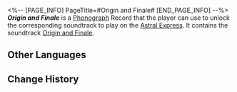<%-- [PAGE_INFO]
PageTitle=#Origin and Finale#
[END_PAGE_INFO] --%>
{{Item Infobox
|title       = ''Origin and Finale''
|id          = 210377
|image       = Item Origin and Finale.png{{subst:void|<!--$UPLOAD:<<SpriteOutput/ItemFigures/210001.png>-<Item Origin and Finale.png>-<Item Icons>>-->}}
|type        = Disk
|invCategory = Valuables
|rarity      = 3
|effect      = 
|description = A record that can be played on the Express' phonograph. It might be a chance acquisition or a gift from someone else. All sorts of memories surge up when the music plays &mdash; the smiles, encounters, touches, and the excitement of battle. Maybe that is why people still collect records even as society rapidly advances.<br />The current record contains the track "Origin and Finale."
}}
{{Description|''The origin and foundation of all suffering mortals, flocks of birds, and the myriad beings of land and sea &mdash; everything in the world begins its proliferation with you lot.''}}
'''''Origin and Finale''''' is a [[Phonograph]] Record that the player can use to unlock the corresponding soundtrack to play on the [[Astral Express]]. It contains the soundtrack [[Origin and Finale]].

==Other Languages==
{{Other Languages
|en   = ''Origin and Finale''
|zhs  = 《起初和终结》
|zht  = 〈起初和終結〉
|ja   = 『始まりと終わり』
|ko   = ≪태초와 끝≫
|es   = Origen y fin
|fr   = ''Origin and Finale''
|ru   = Origin and Finale
|th   = "Origin and Finale"
|vi   = "Khởi Đầu Và Kết Thúc"
|de   = „Anfang und Ende“
|id   = "Origin and Finale"
|pt   = "Origin and Finale"
}}

==Change History==
{{Change History|3.0}}